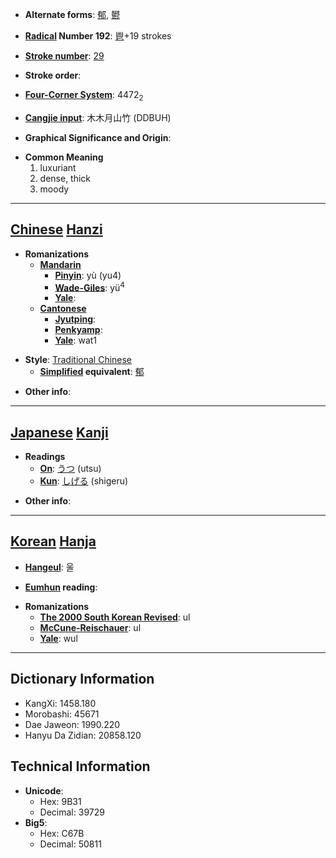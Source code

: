 * '''Alternate forms''': [[郁]], [[鬰]]

* '''[[Wiktionary:Chinese radical index| Radical]] Number 192''': [[Wiktionary:Chinese radical index 鬯|鬯]]+19 strokes

* '''[[Wiktionary:Chinese total strokes index|Stroke number]]''': [[Wiktionary:Chinese total strokes index 29|29]]

* '''Stroke order''': 

* '''[[Wiktionary:Chinese four corner index|Four-Corner System]]''': 4472<sub>2</sub>

* '''[[Wiktionary:Chinese Cangjie index|Cangjie input]]''': 木木月山竹 (DDBUH)

* '''Graphical Significance and Origin''': 

* '''Common Meaning'''
*#luxuriant
*# dense, thick
*# moody


----

== [[Chinese]] [[Hanzi]] ==

* '''Romanizations'''
** '''[[Mandarin]]'''
*** '''[[Pinyin]]''': yù (yu4)
*** '''[[Wade-Giles]]''': yü<sup>4</sup>
*** '''[[Yale]]''': 
** '''[[Cantonese]]'''
*** '''[[Jyutping]]''':
*** '''[[Penkyamp]]''': 
*** '''[[Yale]]''': wat1

* '''Style''': [[Traditional Chinese]] 
** '''[[Simplified Chinese|Simplified]] equivalent''': [[郁]]

* '''Other info''': 

----

== [[Japanese]] [[Kanji]] ==

* '''Readings'''
** '''[[On]]''': [[うつ]] (utsu)
** '''[[Kun]]''': [[しげる]] (shigeru)

* '''Other info''':  

----

== [[Korean]] [[Hanja]] ==

* '''[[Hangeul]]''': 울

* '''[[Eumhun]] reading''': 

* '''Romanizations'''
** '''[[The 2000 South Korean Revised Romanization|The 2000 South Korean Revised]]''': ul
** '''[[McCune-Reischauer]]''': ul
** '''[[Yale]]''': wul

----

== Dictionary Information ==

* KangXi: 1458.180
* Morobashi: 45671
* Dae Jaweon: 1990.220
* Hanyu Da Zidian: 20858.120

== Technical Information ==

* '''Unicode''':
** Hex: 9B31
** Decimal: 39729
* '''Big5''':
** Hex: C67B
** Decimal: 50811